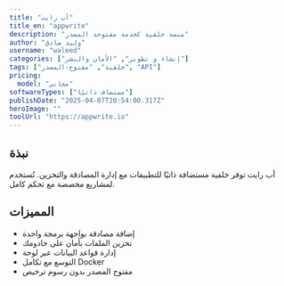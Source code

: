 ---
title: "أب رايت"
title_en: "appwrite"
description: "منصة خلفية كخدمة مفتوحة المصدر"
author: "وليد صادق"
username: "waleed"
categories: ["إنشاء و تطوير", "الأمان والنشر"]
tags: ["خلفية", "مفتوح-المصدر", "API"]
pricing:
  model: "مجاني"
softwareTypes: ["مستضاف ذاتيًا"]
publishDate: "2025-04-07T20:54:00.317Z"
heroImage: ""
toolUrl: "https://appwrite.io"
---
## نبذة
أب رايت توفر خلفية مستضافة ذاتيًا للتطبيقات مع إدارة المصادقة والتخزين. تُستخدم لمشاريع مخصصة مع تحكم كامل.

## المميزات
- إضافة مصادقة بواجهة برمجة واحدة
- تخزين الملفات بأمان على خادومك
- إدارة قواعد البيانات عبر لوحة
- التوسع مع تكامل Docker
- مفتوح المصدر بدون رسوم ترخيص